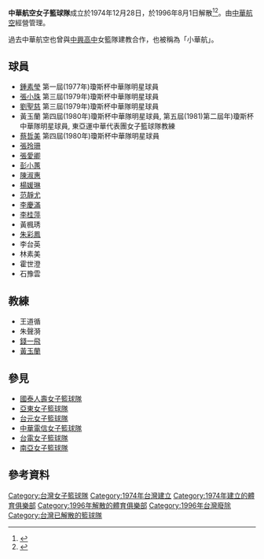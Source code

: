 '''中華航空女子籃球隊'''成立於1974年12月28日，於1996年8月1日解散<ref>{{cite news |author1=李炎權 |title=華航女籃 宣告解散 |work=民生報 |date=1996-07-30}}</ref><ref>{{cite news |author1=劉俊卿主述王信良執筆 |title=華航23年 有起有落 |work=民生報 |date=1998-11-17}}</ref>。由[[中華航空|中華航空]]經營管理。

過去中華航空也曾與[[台北市私立中興高級中學|中興高中]]女籃隊建教合作，也被稱為「小華航」。

==球員==
* [[鍾素瑩|鍾素瑩]] 第一屆(1977年)瓊斯杯中華隊明星球員
* [[張小珠|張小珠]] 第三屆(1979年)瓊斯杯中華隊明星球員
* [[劉聖慈|劉聖慈]] 第三屆(1979年)瓊斯杯中華隊明星球員
* 黃玉蘭 第四屆(1980年)瓊斯杯中華隊明星球員, 第五屆(1981)第二屆年)瓊斯杯中華隊明星球員, 東亞運中華代表團女子籃球隊教練
* [[蔡哲美|蔡哲美]] 第四屆(1980年)瓊斯杯中華隊明星球員
* [[張玲珊|張玲珊]]
* [[張愛卿|張愛卿]]
* [[彭小蕙|彭小蕙]]
* [[陳淑惠|陳淑惠]]
* [[楊媛琳|楊媛琳]]
* [[范靜尤|范靜尤]]
* [[李慶滿|李慶滿]]
* [[李桂萍|李桂萍]]
*黃楓琇
* [[朱彩鳳|朱彩鳳]]
*李台英
*林素美
*霍世澄
*石豫雲

==教練==
*王道循
*朱聲漪
* [[錢一飛|錢一飛]]
* [[黃玉蘭|黃玉蘭]]

== 參見 ==
* [[國泰人壽女子籃球隊|國泰人壽女子籃球隊]]
* [[亞東女子籃球隊|亞東女子籃球隊]]
* [[台元女子籃球隊|台元女子籃球隊]]
* [[中華電信女子籃球隊|中華電信女子籃球隊]]
* [[台電女子籃球隊|台電女子籃球隊]]
* [[南亞女子籃球隊|南亞女子籃球隊]]

== 參考資料 ==
{{reflist}}

{{籃球小作品}}
[[Category:台灣女子籃球隊|Category:台灣女子籃球隊]]
[[Category:1974年台灣建立|Category:1974年台灣建立]]
[[Category:1974年建立的體育俱樂部|Category:1974年建立的體育俱樂部]]
[[Category:1996年解散的體育俱樂部|Category:1996年解散的體育俱樂部]]
[[Category:1996年台灣廢除|Category:1996年台灣廢除]]
[[Category:台灣已解散的籃球隊|Category:台灣已解散的籃球隊]]